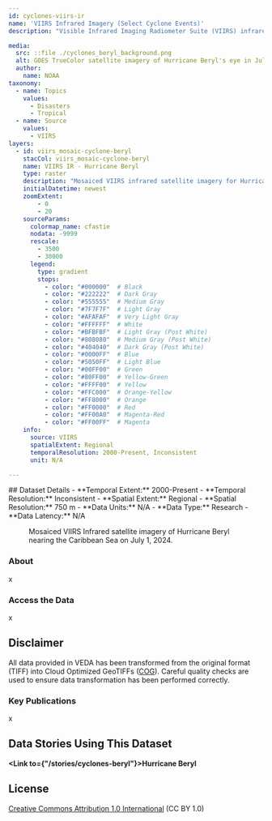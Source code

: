 ```yaml
---
id: cyclones-viirs-ir
name: 'VIIRS Infrared Imagery (Select Cyclone Events)'
description: "Visible Infrared Imaging Radiometer Suite (VIIRS) infrared satellite imagery for select cyclone events."

media:
  src: ::file ./cyclones_beryl_background.png
  alt: GOES TrueColor satellite imagery of Hurricane Beryl's eye in July of 2024.
  author: 
    name: NOAA 
taxonomy:
  - name: Topics
    values:
      - Disasters
      - Tropical
  - name: Source
    values:
      - VIIRS
layers:
  - id: viirs_mosaic-cyclone-beryl
    stacCol: viirs_mosaic-cyclone-beryl
    name: VIIRS IR - Hurricane Beryl
    type: raster
    description: "Mosaiced VIIRS infrared satellite imagery for Hurricane Beryl."
    initialDatetime: newest
    zoomExtent:
        - 0
        - 20
    sourceParams:
      colormap_name: cfastie 
      nodata: -9999
      rescale:
        - 3500
        - 30000
      legend:
        type: gradient
        stops:
          - color: "#000000"  # Black
          - color: "#222222"  # Dark Gray
          - color: "#555555"  # Medium Gray
          - color: "#7F7F7F"  # Light Gray
          - color: "#AFAFAF"  # Very Light Gray
          - color: "#FFFFFF"  # White
          - color: "#BFBFBF"  # Light Gray (Post White)
          - color: "#808080"  # Medium Gray (Post White)
          - color: "#404040"  # Dark Gray (Post White)
          - color: "#0000FF"  # Blue
          - color: "#5050FF"  # Light Blue
          - color: "#00FF00"  # Green
          - color: "#80FF00"  # Yellow-Green
          - color: "#FFFF00"  # Yellow
          - color: "#FFC000"  # Orange-Yellow
          - color: "#FF8000"  # Orange
          - color: "#FF0000"  # Red
          - color: "#FF00A0"  # Magenta-Red
          - color: "#FF00FF"  # Magenta
    info:
      source: VIIRS
      spatialExtent: Regional
      temporalResolution: 2000-Present, Inconsistent
      unit: N/A

---
```

<Block>
  <Prose>
  ## Dataset Details
  - **Temporal Extent:** 2000-Present
  - **Temporal Resolution:** Inconsistent
  - **Spatial Extent:** Regional
  - **Spatial Resolution:**  750 m
  - **Data Units:** N/A
  - **Data Type:** Research
  - **Data Latency:** N/A
  </Prose>
<Figure>
  <Map
    center={[-62, 13.5]}
    zoom={5.25}
    datasetId='viirs_mosaic-cyclone-beryl'
    layerId='viirs_mosaic-cyclone-beryl'
    dateTime='2024-07-01'
  />
  <Caption
    attrAuthor='NASA'
    attrUrl='https://nasa.gov/'
  >
  Mosaiced VIIRS Infrared satellite imagery of Hurricane Beryl nearing the Caribbean Sea on July 1, 2024.
  </Caption>
</Figure>
</Block>

<Block>
  <Prose>

  ### About

  x
  </Prose>
</Block>

<Block>
  <Prose>
  
  ### Access the Data

  x

  </Prose>
</Block>

<Block>
  <Prose>
  
  ## Disclaimer

  All data provided in VEDA has been transformed from the original format (TIFF) into Cloud Optimized GeoTIFFs ([COG](https://www.cogeo.org)). Careful quality checks are used to ensure data transformation has been performed correctly.  
  
  </Prose>
</Block>

<Block>
  <Prose>

  ### Key Publications
  
  x
  </Prose>
</Block>

<Block>
  <Prose>
  
  ## Data Stories Using This Dataset
  
  **<Link to={"/stories/cyclones-beryl"}>Hurricane Beryl</Link>**

  </Prose>
</Block>

<Block>
  <Prose>
  
  ## License
  
  [Creative Commons Attribution 1.0 International](https://creativecommons.org/publicdomain/zero/1.0/legalcode) (CC BY 1.0)

  </Prose>
</Block>